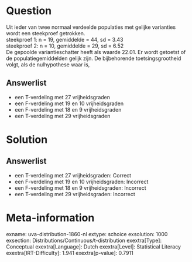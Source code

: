 Question
========

Uit ieder van twee normaal verdeelde populaties met gelijke varianties
wordt een steekproef getrokken.\
steekproef 1: n = 19, gemiddelde = 44, sd = 3.43\
steekproef 2: n = 10, gemiddelde = 29, sd = 6.52\
De gepoolde variantieschatter heeft als waarde 22.01. Er wordt getoetst
of de populatiegemiddelden gelijk zijn. De bijbehorende
toetsingsgrootheid volgt, als de nulhypothese waar is,

Answerlist
----------

* een T-verdeling met 27 vrijheidsgraden
* een F-verdeling met 19 en 10 vrijheidsgraden
* een F-verdeling met 18 en 9 vrijheidsgraden
* een T-verdeling met 29 vrijheidsgraden

Solution
========

Answerlist
----------

* een T-verdeling met 27 vrijheidsgraden: Correct
* een F-verdeling met 19 en 10 vrijheidsgraden: Incorrect
* een F-verdeling met 18 en 9 vrijheidsgraden: Incorrect
* een T-verdeling met 29 vrijheidsgraden: Incorrect

Meta-information
================
exname: uva-distribution-1860-nl
extype: schoice
exsolution: 1000
exsection: Distributions/Continuous/t-distribution
exextra[Type]: Conceptual
exextra[Language]: Dutch
exextra[Level]: Statistical Literacy
exextra[IRT-Difficulty]: 1.941
exextra[p-value]: 0.7911
